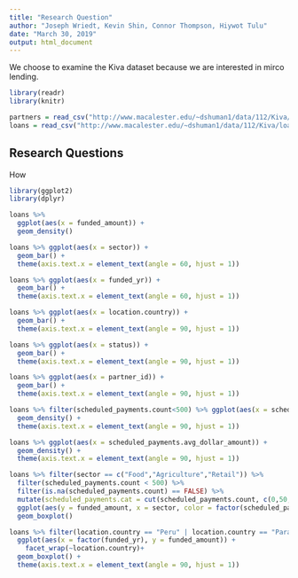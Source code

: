 ```yaml
---
title: "Research Question"
author: "Joseph Wriedt, Kevin Shin, Connor Thompson, Hiywot Tulu"
date: "March 30, 2019"
output: html_document
---
```


We choose to examine the Kiva dataset because we are interested in mirco lending.

```r
library(readr)
library(knitr)

```

```r
partners = read_csv("http://www.macalester.edu/~dshuman1/data/112/Kiva/partners2.csv")
loans = read_csv("http://www.macalester.edu/~dshuman1/data/112/Kiva/loans.csv")
```

## Research Questions

How 

```r
library(ggplot2)
library(dplyr)
```

```r
loans %>% 
  ggplot(aes(x = funded_amount)) + 
  geom_density()
```

```r
loans %>% ggplot(aes(x = sector)) + 
  geom_bar() +
  theme(axis.text.x = element_text(angle = 60, hjust = 1))
```
```r
loans %>% ggplot(aes(x = funded_yr)) + 
  geom_bar() +
  theme(axis.text.x = element_text(angle = 60, hjust = 1))
```
```r
loans %>% ggplot(aes(x = location.country)) + 
  geom_bar() +
  theme(axis.text.x = element_text(angle = 90, hjust = 1))
```
```r
loans %>% ggplot(aes(x = status)) + 
  geom_bar() +
  theme(axis.text.x = element_text(angle = 90, hjust = 1))
```
```r
loans %>% ggplot(aes(x = partner_id)) + 
  geom_bar() +
  theme(axis.text.x = element_text(angle = 90, hjust = 1))
```

```r
loans %>% filter(scheduled_payments.count<500) %>% ggplot(aes(x = scheduled_payments.count)) + 
  geom_density() +
  theme(axis.text.x = element_text(angle = 90, hjust = 1))
```
```r
loans %>% ggplot(aes(x = scheduled_payments.avg_dollar_amount)) + 
  geom_density() +
  theme(axis.text.x = element_text(angle = 90, hjust = 1))
```


```r
loans %>% filter(sector == c("Food","Agriculture","Retail")) %>% 
  filter(scheduled_payments.count < 500) %>% 
  filter(is.na(scheduled_payments.count) == FALSE) %>% 
  mutate(scheduled_payments.cat = cut(scheduled_payments.count, c(0,50,100,Inf))) %>% 
  ggplot(aes(y = funded_amount, x = sector, color = factor(scheduled_payments.cat))) +
  geom_boxplot()
```

```r
loans %>% filter(location.country == "Peru" | location.country == "Paraguay" |location.country == "Dominican Republic" |location.country == "Jordan" |location.country == "United States" ) %>% 
  ggplot(aes(x = factor(funded_yr), y = funded_amount)) +
    facet_wrap(~location.country)+
  geom_boxplot() +
  theme(axis.text.x = element_text(angle = 90, hjust = 1))
```

